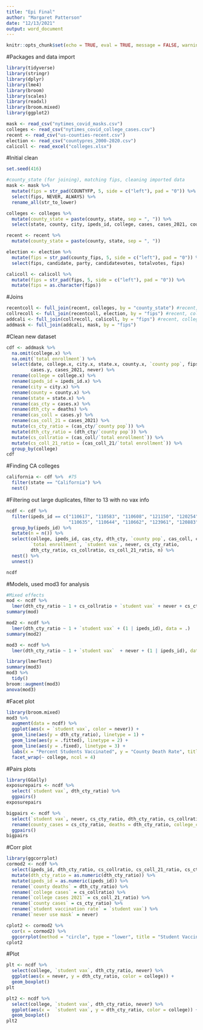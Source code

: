 ```yaml
---
title: "Epi Final"
author: "Margaret Patterson"
date: "12/13/2021"
output: word_document
---
```


```r
knitr::opts_chunk$set(echo = TRUE, eval = TRUE, message = FALSE, warning = FALSE)
```

#Packages and data import
```r
library(tidyverse)
library(stringr)
library(dplyr)
library(lme4)
library(broom)
library(scales)
library(readxl)
library(broom.mixed)
library(ggplot2)

mask <- read_csv("nytimes_covid_masks.csv")   
colleges <- read_csv("nytimes_covid_college_cases.csv")
recent <- read_csv("us-counties-recent.csv")  
election <- read_csv("countypres_2000-2020.csv")
calicoll <- read_excel("colleges.xlsx")
```


#Initial clean
```r
set.seed(416)

#county_state (for joining), matching fips, cleaning imported data
mask <- mask %>%
  mutate(fips = str_pad(COUNTYFP, 5, side = c("left"), pad = "0")) %>%
  select(fips, NEVER, ALWAYS) %>%
  rename_all(str_to_lower)

colleges <- colleges %>%
  mutate(county_state = paste(county, state, sep = ", ")) %>%
  select(state, county, city, ipeds_id, college, cases, cases_2021, county_state)

recent <- recent %>%
  mutate(county_state = paste(county, state, sep = ", "))

election <- election %>%
  mutate(fips = str_pad(county_fips, 5, side = c("left"), pad = "0")) %>%
  select(fips, candidate, party, candidatevotes, totalvotes, fips)

calicoll <- calicoll %>%
  mutate(fips = str_pad(fips, 5, side = c("left"), pad = "0")) %>%
  mutate(fips = as.character(fips))
```

#Joins
```r
recentcoll <- full_join(recent, colleges, by = "county_state") #recent, colleges
collrecoll <- full_join(recentcoll, election, by = "fips") #recent, colleges, election
addcali <- full_join(collrecoll, calicoll, by = "fips") #recent, colleges, election, Cali - uses excel
addmask <- full_join(addcali, mask, by = "fips")
```

#Clean new dataset
```r
cdf <- addmask %>%
  na.omit(college.x) %>%
  na.omit(`total enrollment`) %>%
  select(date, college.x, city.x, state.x, county.x, `county pop`, fips, cases.x, deaths, ipeds_id.x, `total enrollment`, `student vax`,
         cases.y, cases_2021, never) %>%
  rename(college = college.x) %>%
  rename(ipeds_id = ipeds_id.x) %>%
  rename(city = city.x) %>%
  rename(county = county.x) %>%
  rename(state = state.x) %>%
  rename(cas_cty = cases.x) %>%
  rename(dth_cty = deaths) %>%
  rename(cas_coll = cases.y) %>%
  rename(cas_coll_21 = cases_2021) %>%
  mutate(cs_cty_ratio = (cas_cty/`county pop`)) %>%
  mutate(dth_cty_ratio = (dth_cty/`county pop`)) %>%
  mutate(cs_collratio = (cas_coll/`total enrollment`)) %>%
  mutate(cs_coll_21_ratio = (cas_coll_21/`total enrollment`)) %>%
  group_by(college) 
cdf
```

#Finding CA colleges
```r
california <- cdf %>%  #75
  filter(state == "California") %>%
  nest()
```

#Filtering out large duplicates, filter to 13 with no vax info
```r
ncdf <- cdf %>%
  filter(ipeds_id == c("110617", "110583", "110608", "121150", "120254", "122597", "122755", 
                       "110635", "110644", "110662", "123961", "120883", "122612")) %>%
  group_by(ipeds_id) %>%
  mutate(n = n()) %>%
  select(college, ipeds_id, cas_cty, dth_cty, `county pop`, cas_coll, cas_coll_21, 
         `total enrollment`, `student vax`, never, cs_cty_ratio, 
         dth_cty_ratio, cs_collratio, cs_coll_21_ratio, n) %>%
  nest() %>%
  unnest()

ncdf
```

#Models, used mod3 for analysis
```r
#Mixed effects
mod <- ncdf %>%
  lmer(dth_cty_ratio ~ 1 + cs_collratio + `student vax` + never + cs_cty_ratio + cs_coll_21_ratio + (1 | ipeds_id), data = .)
summary(mod)

mod2 <- ncdf %>%
  lmer(dth_cty_ratio ~ 1 + `student vax` + (1 | ipeds_id), data = .)
summary(mod2)

mod3 <- ncdf %>%
  lmer(dth_cty_ratio ~ 1 + `student vax`  + never + (1 | ipeds_id), data = .)

library(lmerTest)
summary(mod3)
mod3 %>%
  tidy()
broom::augment(mod3)
anova(mod3)
```

#Facet plot
```r
library(broom.mixed)
mod3 %>%
  augment(data = ncdf) %>%
  ggplot(aes(x = `student vax`, color = never)) +
  geom_line(aes(y = dth_cty_ratio), linetype = 1) +
  geom_line(aes(y = .fitted), linetype = 2) +
  geom_line(aes(y = .fixed), linetype = 3) +
  labs(x = "Percent Students Vaccinated", y = "County Death Rate", title = "County Death Rate and Student Vaccinations") +
  facet_wrap(~ college, ncol = 4)
```

#Pairs plots
```r
library(GGally)
exposurepairs <- ncdf %>%
  select(`student vax`, dth_cty_ratio) %>%
  ggpairs()
exposurepairs

bigpairs <- ncdf %>%
  select(`student vax`, never, cs_cty_ratio, dth_cty_ratio, cs_collratio) %>%
  rename(county_cases = cs_cty_ratio, deaths = dth_cty_ratio, college_cases = cs_collratio ) %>%
  ggpairs()
bigpairs
```

#Corr plot
```r
library(ggcorrplot)
cormod2 <- ncdf %>%
  select(ipeds_id, dth_cty_ratio, cs_collratio, cs_coll_21_ratio, cs_cty_ratio, `student vax`, never) %>%
  mutate(dth_cty_ratio = as.numeric(dth_cty_ratio)) %>%
  mutate(ipeds_id = as.numeric(ipeds_id)) %>%
  rename(`county deaths` = dth_cty_ratio) %>%
  rename(`college cases` = cs_collratio) %>%
  rename(`college cases 2021` = cs_coll_21_ratio) %>%
  rename(`county cases` = cs_cty_ratio) %>%
  rename(`student vaccination rate` = `student vax`) %>%
  rename(`never use mask` = never) 

cplot2 <- cormod2 %>%
  cor(x = cormod2) %>%
  ggcorrplot(method = "circle", type = "lower", title = "Student Vaccination and COVID-19 Cases and Deaths")
cplot2
```

#Plot
```r
plt <- ncdf %>%
  select(college, `student vax`, dth_cty_ratio, never) %>%
  ggplot(aes(x = never, y = dth_cty_ratio, color = college)) +
  geom_boxplot()
plt

plt2 <- ncdf %>%
  select(college, `student vax`, dth_cty_ratio, never) %>%
  ggplot(aes(x =  `student vax`, y = dth_cty_ratio, color = college)) +
  geom_boxplot()
plt2  
```



